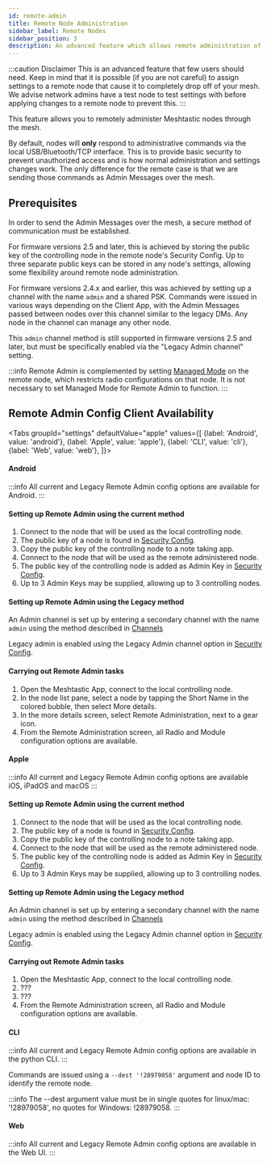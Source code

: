 ```yaml
---
id: remote-admin
title: Remote Node Administration
sidebar_label: Remote Nodes
sidebar_position: 3
description: An advanced feature which allows remote administration of a device through a secure messages on the Mesh instead of via Bluetooth, Serial, or IPv4.
---
```



:::caution Disclaimer
This is an advanced feature that few users should need. Keep in mind that it is possible (if you are not careful) to assign settings to a remote node that cause it to completely drop off of your mesh. We advise network admins have a test node to test settings with before applying changes to a remote node to prevent this.
:::


This feature allows you to remotely administer Meshtastic nodes through the mesh.

By default, nodes will **only** respond to administrative commands via the local USB/Bluetooth/TCP interface. This is to provide basic security to prevent unauthorized access and is how normal administration and settings changes work. The only difference for the remote case is that we are sending those commands as Admin Messages over the mesh.

## Prerequisites

In order to send the Admin Messages over the mesh, a secure method of communication must be established.

For firmware versions 2.5 and later, this is achieved by storing the public key of the controlling node in the remote node's Security Config. Up to three separate public keys can be stored in any node's settings, allowing some flexibility around remote node administration.

For firmware versions 2.4.x and earlier, this was achieved by setting up a channel with the name `admin` and a shared PSK. Commands were issued in various ways depending on the Client App, with the Admin Messages passed between nodes over this channel similar to the legacy DMs. Any node in the channel can manage any other node.

This `admin` channel method is still supported in firmware versions 2.5 and later, but must be specifically enabled via the "Legacy Admin channel" setting.

:::info
Remote Admin is complemented by setting [Managed Mode](/docs/configuration/radio/security/#managed-mode) on the remote node, which restricts radio configurations on that node. It is not necessary to set Managed Mode for Remote Admin to function.
:::


## Remote Admin Config Client Availability

<Tabs
groupId="settings"
defaultValue="apple"
values={[
{label: 'Android', value: 'android'},
{label: 'Apple', value: 'apple'},
{label: 'CLI', value: 'cli'},
{label: 'Web', value: 'web'},
]}>
<TabItem value="android">

#### Android

:::info
All current and Legacy Remote Admin config options are available for Android.
:::

#### Setting up Remote Admin using the current method 

1. Connect to the node that will be used as the local controlling node.
2. The public key of a node is found in [Security Config](/docs/configuration/radio/security/#public-key).
3. Copy the public key of the controlling node to a note taking app.
4. Connect to the node that will be used as the remote administered node.
5. The public key of the controlling node is added as Admin Key in [Security Config](/docs/configuration/radio/security/#admin-key).
6. Up to 3 Admin Keys may be supplied, allowing up to 3 controlling nodes.

#### Setting up Remote Admin using the Legacy method

An Admin channel is set up by entering a secondary channel with the name `admin` using the method described in [Channels](/docs/configuration/radio/channels/)

Legacy admin is enabled using the Legacy Admin channel option in [Security Config](/docs/configuration/radio/security/#admin-channel-enabled).

#### Carrying out Remote Admin tasks

1. Open the Meshtastic App, connect to the local controlling node.
2. In the node list pane, select a node by tapping the Short Name in the colored bubble, then select More details.
3. In the more details screen, select Remote Administration, next to a gear icon.
4. From the Remote Administration screen, all Radio and Module configuration options are available.

</TabItem>
<TabItem value="apple">

#### Apple

:::info
All current and Legacy Remote Admin config options are available iOS, iPadOS and macOS
:::

#### Setting up Remote Admin using the current method 

1. Connect to the node that will be used as the local controlling node.
2. The public key of a node is found in [Security Config](/docs/configuration/radio/security/#public-key).
3. Copy the public key of the controlling node to a note taking app.
4. Connect to the node that will be used as the remote administered node.
5. The public key of the controlling node is added as Admin Key in [Security Config](/docs/configuration/radio/security/#admin-key).
6. Up to 3 Admin Keys may be supplied, allowing up to 3 controlling nodes.

#### Setting up Remote Admin using the Legacy method

An Admin channel is set up by entering a secondary channel with the name `admin` using the method described in [Channels](/docs/configuration/radio/channels/)

Legacy admin is enabled using the Legacy Admin channel option in [Security Config](/docs/configuration/radio/security/#admin-channel-enabled).

#### Carrying out Remote Admin tasks

1. Open the Meshtastic App, connect to the local controlling node.
2. ???
3. ???
4. From the Remote Administration screen, all Radio and Module configuration options are available.

</TabItem>
<TabItem value="cli">

#### CLI

:::info
All current and Legacy Remote Admin config options are available in the python CLI.
:::

Commands are issued using a `--dest '!28979058'` argument and node ID to identify the remote node.

:::info
The --dest argument value must be in single quotes for linux/mac: '!28979058', no quotes for Windows: !28979058.
:::

</TabItem>
<TabItem value="web">

#### Web

:::info
All current and Legacy Remote Admin config options are available in the Web UI.
:::

</TabItem>
</Tabs>
